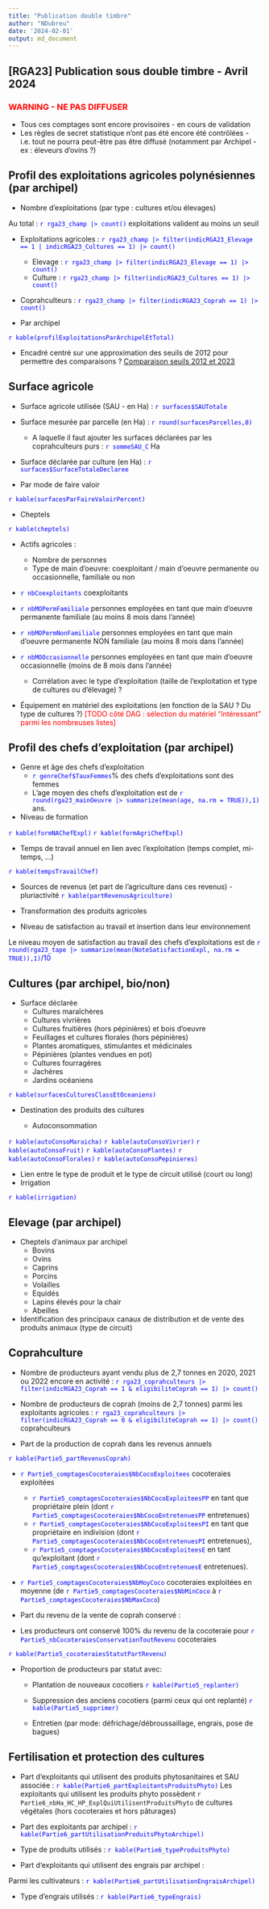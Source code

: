 ---
title: "Publication double timbre"
author: "NDubreu"
date: '2024-02-01'
output: md_document
---

## [RGA23] Publication sous double timbre - Avril 2024

### <font color = "red">WARNING - NE PAS DIFFUSER</font>

- Tous ces comptages sont encore provisoires - en cours de validation
- Les règles de secret statistique n’ont pas été encore été contrôlées - i.e. tout ne pourra peut-être pas être diffusé (notamment par Archipel - ex : éleveurs d'ovins ?)

## Profil des exploitations agricoles polynésiennes (par archipel)

- Nombre d'exploitations (par type : cultures et/ou élevages)

Au total : <font color="blue">`r rga23_champ |> count()`</font> exploitations valident au moins un seuil

- Exploitations agricoles : <font color="blue">`r rga23_champ |> filter(indicRGA23_Elevage == 1 | indicRGA23_Cultures == 1) |> count()`</font>
  - Elevage : <font color="blue">`r rga23_champ |> filter(indicRGA23_Elevage == 1) |> count()`</font>
  - Culture : <font color="blue">`r rga23_champ |> filter(indicRGA23_Cultures == 1) |> count()`</font>
- Coprahculteurs : <font color="blue">`r rga23_champ |> filter(indicRGA23_Coprah == 1) |> count()`</font>

- Par archipel

<font color="blue">`r kable(profilExploitationsParArchipelEtTotal)`</font>

- Encadré centré sur une approximation des seuils de 2012 pour permettre des comparaisons ? [Comparaison seuils 2012 et 2023](https://hackmd.io/@hXnaxghhS0iCd1Ro92vvbA/BkfujWh7a)


## Surface agricole 

- Surface agricole utilisée (SAU - en Ha) : <font color="blue">`r surfaces$SAUTotale`</font>
- Surface mesurée par parcelle (en Ha) : <font color="blue">`r round(surfacesParcelles,0)`</font>
  - A laquelle il faut ajouter les surfaces déclarées par les coprahculteurs purs : <font color="blue">`r sommeSAU_C`</font> Ha
- Surface déclarée par culture (en Ha) : <font color="blue">`r surfaces$SurfaceTotaleDeclaree`</font>

- Par mode de faire valoir 

<font color="blue">`r kable(surfacesParFaireValoirPercent)`</font>

- Cheptels

<font color="blue">`r kable(cheptels)`</font>
  
- Actifs agricoles :
  - Nombre de personnes
  - Type de main d’oeuvre: coexploitant / main d’oeuvre permanente ou occasionnelle, familiale ou non
  
- <font color="blue">`r nbCoexploitants`</font> coexploitants
- <font color="blue">`r nbMOPermFamiliale`</font> personnes employées en tant que main d'oeuvre permanente familiale (au moins 8 mois dans l'année)
- <font color="blue">`r nbMOPermNonFamiliale`</font> personnes employées en tant que main d'oeuvre permanente NON familiale (au moins 8 mois dans l'année)
- <font color="blue">`r nbMOOccasionnelle`</font> personnes employées en tant que main d'oeuvre occasionnelle (moins de 8 mois dans l'année)

  - Corrélation avec le type d'exploitation (taille de l'exploitation et type de cultures ou d'élevage) ?

- Équipement en matériel des exploitations (en fonction de la SAU ? Du type de cultures ?) <font color = "red">[TODO côté DAG : sélection du matériel “intéressant” parmi les nombreuses listes]</font>

## Profil des chefs d'exploitation (par archipel)

- Genre et âge des chefs d'exploitation
  - <font color="blue">`r genreChef$TauxFemmes`</font>% des chefs d'exploitations sont des femmes
  - L'age moyen des chefs d'exploitation est de <font color="blue">`r round(rga23_mainOeuvre |> summarize(mean(age, na.rm = TRUE)),1)`</font> ans.

- Niveau de formation

<font color="blue">`r kable(formNAChefExpl)`</font>
<font color="blue">`r kable(formAgriChefExpl)`</font>

- Temps de travail annuel en lien avec l’exploitation (temps complet, mi-temps, …)

<font color="blue">`r kable(tempsTravailChef)`</font>

- Sources de revenus (et part de l’agriculture dans ces revenus) - pluriactivité 
<font color="blue">`r kable(partRevenusAgriculture)`</font>

- Transformation des produits agricoles
- Niveau de satisfaction au travail et insertion dans leur environnement

Le niveau moyen de satisfaction au travail des chefs d'exploitations est de <font color="blue">`r round(rga23_tape |> summarize(mean(NoteSatisfactionExpl, na.rm = TRUE)),1)`/10</font>

## Cultures (par archipel, bio/non)

- Surface déclarée
  - Cultures maraîchères
  - Cultures vivrières
  - Cultures fruitières (hors pépinières) et bois d'oeuvre
  - Feuillages et cultures florales (hors pépinières)
  - Plantes aromatiques, stimulantes et médicinales
  - Pépinières (plantes vendues en pot)
  - Cultures fourragères
  - Jachères
  - Jardins océaniens

<font color="blue">`r kable(surfacesCulturesClassEtOceaniens)`</font>

- Destination des produits des cultures

  - Autoconsommation
  
<font color="blue">`r kable(autoConsoMaraicha)`</font>
<font color="blue">`r kable(autoConsoVivrier)`</font>
<font color="blue">`r kable(autoConsoFruit)`</font>
<font color="blue">`r kable(autoConsoPlantes)`</font>
<font color="blue">`r kable(autoConsoFlorales)`</font>
<font color="blue">`r kable(autoConsoPepinieres)`</font>

- Lien entre le type de produit et le type de circuit utilisé (court ou long)
- Irrigation

<font color="blue">`r kable(irrigation)`</font>

## Elevage (par archipel)

- Cheptels d’animaux par archipel
  - Bovins
  - Ovins
  - Caprins
  - Porcins
  - Volailles
  - Equidés
  - Lapins élevés pour la chair
  - Abeilles
  
- Identification des principaux canaux de distribution et de vente des produits animaux (type de circuit) 

## Coprahculture

- Nombre de producteurs ayant vendu plus de 2,7 tonnes en 2020, 2021 ou 2022 encore en activité : <font color="blue">`r rga23_coprahculteurs |> filter(indicRGA23_Coprah == 1 & eligibiliteCoprah == 1) |> count()`</font>

- Nombre de producteurs de coprah (moins de 2,7 tonnes) parmi les exploitants agricoles : <font color="blue">`r rga23_coprahculteurs |> filter(indicRGA23_Coprah == 0 & eligibiliteCoprah == 1) |> count()`</font> coprahculteurs

- Part de la production de coprah dans les revenus annuels

<font color="blue">`r kable(Partie5_partRevenusCoprah)`</font>

- <font color="blue">`r Partie5_comptagesCocoteraies$NbCocoExploitees`</font> cocoteraies exploitées
  - <font color="blue">`r Partie5_comptagesCocoteraies$NbCocoExploiteesPP`</font> en tant que propriétaire plein (dont <font color="blue">`r Partie5_comptagesCocoteraies$NbCocoEntretenuesPP`</font> entretenues)
  - <font color="blue">`r Partie5_comptagesCocoteraies$NbCocoExploiteesPI`</font> en tant que propriétaire en indivision (dont <font color="blue">`r Partie5_comptagesCocoteraies$NbCocoEntretenuesPI`</font> entretenues),
  - <font color="blue">`r Partie5_comptagesCocoteraies$NbCocoExploiteesE`</font> en tant qu'exploitant (dont <font color="blue">`r Partie5_comptagesCocoteraies$NbCocoEntretenuesE`</font> entretenues).
  
- <font color="blue">`r Partie5_comptagesCocoteraies$NbMoyCoco`</font> cocoteraies exploitées en moyenne (de <font color="blue">`r Partie5_comptagesCocoteraies$NbMinCoco`</font> à <font color="blue">`r Partie5_comptagesCocoteraies$NbMaxCoco`</font>)

- Part du revenu de la vente de coprah conservé :

- Les producteurs ont conservé 100% du revenu de la cocoteraie pour <font color="blue">`r Partie5_nbCocoteraiesConservationToutRevenu`</font> cocoteraies

<font color="blue">`r kable(Partie5_cocoteraiesStatutPartRevenu)`</font>

- Proportion de producteurs par statut avec: 
  - Plantation de nouveaux cocotiers
<font color="blue">`r kable(Partie5_replanter)`</font>
  
  - Suppression des anciens cocotiers (parmi ceux qui ont replanté)
<font color="blue">`r kable(Partie5_supprimer)`</font>

  - Entretien (par mode: défrichage/débroussaillage, engrais, pose de bagues) 

## Fertilisation et protection des cultures

- Part d’exploitants qui utilisent des produits phytosanitaires et SAU associée :
<font color="blue">`r kable(Partie6_partExploitantsProduitsPhyto)`</font>
Les exploitants qui utilisent les produits phyto possèdent `r Partie6_nbHa_HC_HP_ExplQuiUtilisentProduitsPhyto` de cultures végétales (hors cocoteraies et hors pâturages)

- Part des exploitants par archipel :
<font color="blue">`r kable(Partie6_partUtilisationProduitsPhytoArchipel)`</font>

- Type de produits utilisés :
<font color="blue">`r kable(Partie6_typeProduitsPhyto)`</font>

- Part d’exploitants qui utilisent des engrais par archipel :

Parmi les cultivateurs :
<font color="blue">`r kable(Partie6_partUtilisationEngraisArchipel)`</font>

- Type d'engrais utilisés :
<font color="blue">`r kable(Partie6_typeEngrais)`</font>
